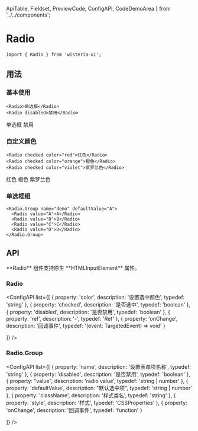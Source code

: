   ApiTable,
  Fieldset,
  PreviewCode,
  ConfigAPI,
  CodeDemoArea
} from '../../components';

# Radio

```tsx
import { Radio } from 'wisteria-ui';
```

## 用法

### 基本使用

```tsx
<Radio>单选框</Radio>
<Radio disabled>禁用</Radio>
```

<CodeDemoArea label="Usage">
  <Radio>单选框</Radio>
  <Radio disabled>禁用</Radio>
</CodeDemoArea>

### 自定义颜色

```tsx
<Radio checked color="red">红色</Radio>
<Radio checked color="orange">橙色</Radio>
<Radio checked color="violet">紫罗兰色</Radio>
```

<CodeDemoArea label="Color">
  <Radio checked color="red">
    红色
  </Radio>
  <Radio checked color="orange">
    橙色
  </Radio>
  <Radio checked color="violet">
    紫罗兰色
  </Radio>
</CodeDemoArea>

### 单选框组

```tsx
<Radio.Group name="demo" defaultValue="A">
  <Radio value="A">A</Radio>
  <Radio value="B">B</Radio>
  <Radio value="C">C</Radio>
  <Radio value="D">D</Radio>
</Radio.Group>
```

<CodeDemoArea label="Radio.Group">
  <RadioGroupDemo />
</CodeDemoArea>

## API

<Callout type="info">
  **Radio** 组件支持原生 **HTMLInputElement** 属性。
</Callout>

### Radio

<ConfigAPI
  list={[
    {
      property: 'color',
      description: '设置选中颜色',
      typedef: 'string'
    },
    {
      property: 'checked',
      description: '是否选中',
      typedef: 'boolean'
    },
    {
      property: 'disabled',
      description: '是否禁用',
      typedef: 'boolean'
    },
    {
      property: 'ref',
      description: '-',
      typedef: 'Ref<HTMLInputElement>'
    },
    {
      property: 'onChange',
      description: '回调事件',
      typedef: '(event: TargetedEvent<HTMLInputElement>) => void'
    }

]}
/>

### Radio.Group

<ConfigAPI
  list={[
    {
      property: 'name',
      description: '设置表单项名称',
      typedef: 'string'
    },
    {
      property: 'disabled',
      description: '是否禁用',
      typedef: 'boolean'
    },
    {
      property: "value",
      description: 'radio value',
      typedef: 'string | number'
    },
    {
      property: 'defaultValue',
      description: "默认选中项",
      typedef: 'string | number'
    },
    {
      property: 'className',
      description: '样式类名',
      typedef: 'string'
    },
    {
      property: 'style',
      description: '样式',
      typedef: 'CSSProperties'
    },
    {
      property: 'onChange',
      description: '回调事件',
      typedef: 'function'
    }

]}
/>
